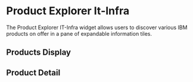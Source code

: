 
<Meta
  title="Widgets/Product Explorer IT-Infra/Widget"
  decorators={[storyWithTranslation(IBMLocale.EN)]}
/>

# Product Explorer It-Infra

The Product Explorer IT-Infra widget allows users to discover various IBM products on offer in a pane of expandable information tiles.

<Story id="widgets-product-explorer-it-infra-components--default" />

## Products Display

<Story id="widgets-product-explorer-it-infra-components-products-display--default" />

## Product Detail

<Story id="widgets-product-explorer-it-infra-components-product-detail--default" />
